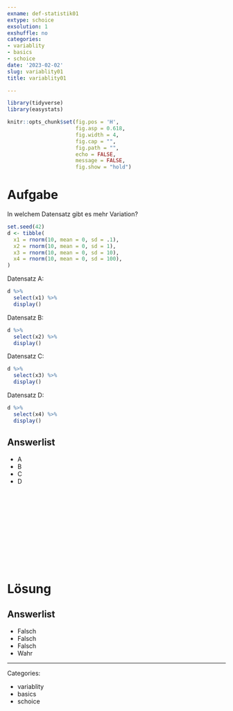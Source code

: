 ```yaml
---
exname: def-statistik01
extype: schoice
exsolution: 1
exshuffle: no
categories:
- variablity
- basics
- schoice
date: '2023-02-02'
slug: variablity01
title: variablity01

---
```





```r
library(tidyverse)
library(easystats)
```


```r
knitr::opts_chunk$set(fig.pos = 'H',
                      fig.asp = 0.618,
                      fig.width = 4,
                      fig.cap = "", 
                      fig.path = "",
                      echo = FALSE,
                      message = FALSE,
                      fig.show = "hold")

```






# Aufgabe

In welchem Datensatz gibt es mehr Variation?


```r
set.seed(42)
d <- tibble(
  x1 = rnorm(10, mean = 0, sd = .1),
  x2 = rnorm(10, mean = 0, sd = 1),
  x3 = rnorm(10, mean = 0, sd = 10),
  x4 = rnorm(10, mean = 0, sd = 100),
)
```


Datensatz A:

```r
d %>% 
  select(x1) %>% 
  display()
```



Datensatz B:

```r
d %>% 
  select(x2) %>% 
  display()
```




Datensatz C:

```r
d %>% 
  select(x3) %>% 
  display()
```






Datensatz D:

```r
d %>% 
  select(x4) %>% 
  display()
```



Answerlist
----------
* A
* B
* C
* D





</br>
</br>
</br>
</br>
</br>
</br>
</br>
</br>
</br>
</br>

# Lösung


Answerlist
----------


* Falsch
* Falsch
* Falsch
* Wahr






---

Categories: 

- variablity
- basics
- schoice

